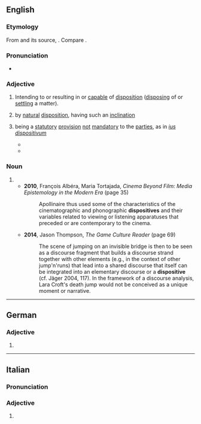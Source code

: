 ==English==

===Etymology===
From {{der|en|frm|dispositif}} and its source, {{der|en|la|dispositus}}. Compare {{cog|pms|dispositiv}}.

===Pronunciation===
* {{a|UK}} {{IPA|en|/dɪˈspɒzɪtɪv/}}

===Adjective===
{{en-adj}}

# Intending to or resulting in or [[capable]] of [[disposition]] ([[disposing]] of or [[settling]] a matter).
#: {{ux|en|We were unable to produce any '''dispositive''' evidence to support our case.}}
# {{lb|en|obsolete}} by [[natural]] [[disposition]], having such an [[inclination]]
# {{lb|en|Euro-English|or|NNSE}} being a [[statutory]] [[provision]] [[not]] [[mandatory]] to the [[party|parties]], as in ''[[ius dispositivum]]''
#* {{quote-book|en|author=prof. JUDr. Helena Barancová, DrSc.|year=2006|location=Brussels|publisher=European Commission – Directorate General for Employment, Social Affairs and Equal Opportunities|title=[https://ec.europa.eu/social/BlobServlet?docId=4624&langId=en Termination of Employment Relationship]: Legal Situation in the Slovak Republic|pages=1–2|url=https://ec.europa.eu/social/BlobServlet?docId=4635&langId=en|passage=The second salient feature of the new Labour Code was an increase in the proportion of '''dispositive''' provisions at the expense  of cogent provisions which, as the subsequent legal development showed, was not quite adequate.}}
#* {{quote-book|en|title=International Law. A European perspective|page=62|passage=The VCLT is also applicable to treaties that are the constituent instrument of an international organisation and to treaties that have been adopted within an international organisation (Art 5 VCLT). However, in this (as well as other respect(s)), the VCLT is of a '''dispositive''' nature. The rules that apply in the first place are the rules of the international organisation itself as established under its constituent instrument and internal law. Thus, when a constituent treaty of an international organisation does not contain any provisions concerning the termination of membersip, the rules of the VCLT become relevant (Art. 56 VCLT).|publisher=Hart|isbn=978-1-84946-416-1|location=Oxford and Portland, Oregon|year=2019|author=Jan Wouters|author2=Cedric Ryngaert|author3=Tom Ruys|author4=Geert De Baere}}
#: {{ant|en|cogent}}

===Noun===
{{en-noun}}

# {{alt form|en|dispositif}}
#* '''2010''', François Albéra, Maria Tortajada, ''Cinema Beyond Film: Media Epistemology in the Modern Era'' (page 35)
#*: Apollinaire thus used some of the characteristics of the cinematographic and phonographic '''dispositives''' and their variables related to viewing or listening apparatuses that preceded or are contemporary to the cinema.
#* '''2014''', Jason Thompson, ''The Game Culture Reader'' (page 69)
#*: The scene of jumping on an invisible bridge is then to be seen as a discourse fragment that builds a discourse strand together with other elements (e.g., in the context of other jump'n'runs) that lead into a shared discourse that itself can be integrated into an elementary discourse or a '''dispositive''' (cf. Jäger 2004, 117). In the framework of a discourse analysis, Lara Croft's death jump would not be conceived as a unique moment or narrative.

----

==German==

===Adjective===
{{head|de|adjective form}}

# {{de-adj form of|dispositiv}}

----

==Italian==

===Pronunciation===
{{it-pr|dispo[s]itìve}}

===Adjective===
{{head|it|adjective form}}

# {{adj form of|it|dispositivo||f|p}}